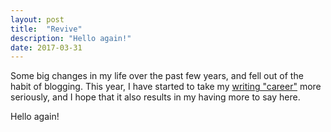 ```yaml
---
layout: post
title:  "Revive"
description: "Hello again!"
date: 2017-03-31
---
```


Some big changes in my life over the past few years, and fell out of the habit of blogging.  This year, I have started to take my [writing "career"](/writing) more seriously, and I hope that it also results in my having more to say here.

Hello again!